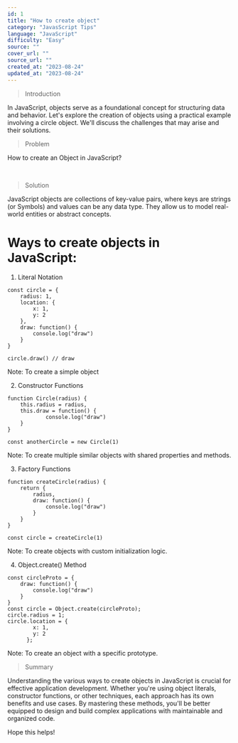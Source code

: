 ---
id: 1
title: "How to create object"
category: "JavasScript Tips"
language: "JavaScript"
difficulty: "Easy"
source: ""
cover_url: ""
source_url: ""
created_at: "2023-08-24"
updated_at: "2023-08-24"
---

> Introduction

In JavaScript, objects serve as a foundational concept for structuring data and behavior. Let's explore the creation of objects using a practical example involving a circle object. We'll discuss the challenges that may arise and their solutions.

> Problem

How to create an Object in JavaScript?

&nbsp;

> Solution

JavaScript objects are collections of key-value pairs, where keys are strings (or Symbols) and values can be any data type. They allow us to model real-world entities or abstract concepts.

# Ways to create objects in JavaScript:

1. Literal Notation

```
const circle = {
    radius: 1,
    location: {
        x: 1,
        y: 2
    },
    draw: function() {
        console.log("draw")
    }
}

circle.draw() // draw
```

Note: To create a simple object

2.  Constructor Functions

```
function Circle(radius) {
    this.radius = radius,
    this.draw = function() {
            console.log("draw")
    }
}

const anotherCircle = new Circle(1)
```

Note: To create multiple similar objects with shared properties and methods.

3.  Factory Functions

```
function createCircle(radius) {
    return {
        radius,
        draw: function() {
            console.log("draw")
        }
    }
}

const circle = createCircle(1)
```

Note: To create objects with custom initialization logic.

4.  Object.create() Method

```
const circleProto = {
    draw: function() {
        console.log("draw")
    }
}
const circle = Object.create(circleProto);
circle.radius = 1;
circle.location = {
        x: 1,
        y: 2
      };
```

Note: To create an object with a specific prototype.

> Summary

Understanding the various ways to create objects in JavaScript is crucial for effective application development. Whether you're using object literals, constructor functions, or other techniques, each approach has its own benefits and use cases. By mastering these methods, you'll be better equipped to design and build complex applications with maintainable and organized code.

Hope this helps!
